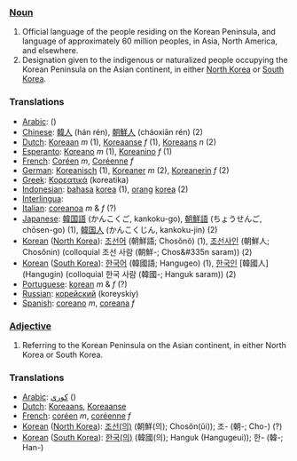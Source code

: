 ===[[Noun]]===

# Official language of the people residing on the Korean Peninsula, and language of approximately 60 million peoples, in Asia, North America, and elsewhere.
# Designation given to the indigenous or naturalized people occupying the Korean Peninsula on the Asian continent, in either [[North Korea]] or [[South Korea]].

===Translations===
*[[Arabic]]: [[]] ()
*[[Chinese]]: [[韓人]] (hán rén), [[朝鮮人]] (cháoxiān rén) (2)
*[[Dutch]]: [[Koreaan]] ''m'' (1), [[Koreaanse]] ''f'' (1), [[Koreaans]] ''n'' (2)
*[[Esperanto]]: [[Koreano]] ''m'' (1), [[Koreanino]]  ''f'' (1)
*[[French]]: [[Coréen]] ''m'', [[Coréenne]]  ''f''
*[[German]]: [[Koreanisch]] (1), [[Koreaner]] ''m'' (2), [[Koreanerin]] ''f'' (2)
*[[Greek]]: [[Κορεατικά]] (koreatika)
*[[Indonesian]]: [[bahasa]] [[korea]] (1), [[orang]] [[korea]] (2)
*[[Interlingua]]: [[]]
*[[Italian]]: [[coreanoa]] ''m'' & ''f'' (?)
*[[Japanese]]: [[韓国語]] (かんこくご, kankoku-go), [[朝鮮語]] (ちょうせんご, chōsen-go) (1), [[韓国人]] (かんこくじん, kankoku-jin) (2)
*[[Korean]] ([[North Korea]]): [[조선어]] (朝鮮語; Chos&#335;n&#335;) (1), [[조선사인]] (朝鮮人; Chos&#335;nin) (colloquial 조선 사람 (朝鮮-; Chos&#335n saram)) (2)
*[[Korean]] ([[South Korea]]): [[한국어]] (韓國語; Hangugeo) (1), [[한국인]] [韓國人] (Hangugin) (colloquial 한국 사람 (韓國-; Hanguk saram)) (2)
*[[Portuguese]]: [[korean]] ''m'' & ''f'' (?)
*[[Russian]]: [[корейский]] (koreyskiy)
*[[Spanish]]: [[coreano]] ''m'', [[coreana]]  ''f''

===[[Adjective]]===

# Referring to the Korean Peninsula on the Asian continent, in either North Korea or South Korea.

===Translations===
*[[Arabic]]: [[كوري]] ()
*[[Dutch]]: [[Koreaans]], [[Koreaanse]]
*[[French]]: [[coréen]] ''m'', [[coréenne]] ''f''
*[[Korean]] ([[North Korea]]): [[조선]][[의|(의)]] (朝鮮(의); Chos&#335;n(&#365;i)); 조- (朝-; Cho-) (?)
*[[Korean]] ([[South Korea]]): [[한국]][[의|(의)]] (韓國(의); Hanguk (Hangugeui)); 한- (韓-; Han-)